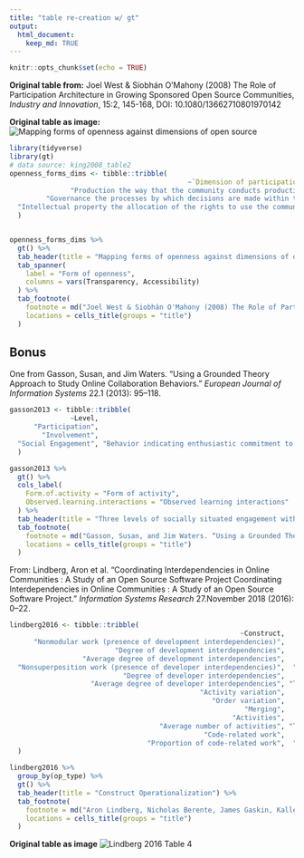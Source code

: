 ```yaml
---
title: "table re-creation w/ gt"
output: 
  html_document:
    keep_md: TRUE
---
```


```r
knitr::opts_chunk$set(echo = TRUE)
```

__Original table from:__
Joel West & Siobhán O'Mahony (2008) The Role of Participation Architecture in Growing Sponsored Open Source Communities, _Industry and Innovation_, 15:2, 145-168, DOI: 10.1080/13662710801970142

__Original table as image:__
![Mapping forms of openness against dimensions of open source](https://i.imgur.com/yXPs0Vb.png)

```r
library(tidyverse)
library(gt)
# data source: king2008_table2
openness_forms_dims <- tibble::tribble(
                                            ~`Dimension of participation architecture`,                                                                  ~`Transparency`,                                                           ~`Accessibility`,                                                                   ~`Proprietary model`,
               "Production the way that the community conducts production processes",              "Ability to read code and observe or follow production processes",                                        "Ability to change code directly",                                     "Production remains within a single corporation",
         "Governance the processes by which decisions are made within the community", "Publicly visible governance, observers can understand how decisions are made",                                   "Ability to participate in governance",                          "The corporation makes all decisions at its own discretion",
  "Intellectual property the allocation of the rights to use the community’s output",                                    "Rights to use code and access source code", "Ability to reuse and recombine code in the creation of derivative code", "Limited use rights are granted by the corporation for a licensing fee interactions"
  )


openness_forms_dims %>%
  gt() %>%
  tab_header(title = "Mapping forms of openness against dimensions of open source") %>%
  tab_spanner(
    label = "Form of openness",
    columns = vars(Transparency, Accessibility)
  ) %>%
  tab_footnote(
    footnote = md("Joel West & Siobhán O'Mahony (2008) The Role of Participation Architecture in Growing Sponsored Open Source Communities, _Industry and Innovation_, 15:2, 145-168, DOI: 10.1080/13662710801970142"),
    locations = cells_title(groups = "title")
  )
```

## Bonus

One from Gasson, Susan, and Jim Waters. “Using a Grounded Theory Approach to Study Online Collaboration Behaviors.” _European Journal of Information Systems_ 22.1 (2013): 95–118.

```r
gasson2013 <- tibble::tribble(
               ~Level,                                                                                                                                                                                                                                                                           ~Form.of.activity,                                                                                                                                                                                                           ~Observed.learning.interactions,
      "Participation",                                                                                                                         "Observable behavior that denotes interaction with course materials through passive activity and externalization (reproduction) of knowledge acquired in this way.",                                                                    "Predominantly contractual reproduction of knowledge, as student grades depend on the frequency and quality of discussion posts. This results in individual learning.",
        "Involvement",                                                               "Behavior that indicates a psychological state of identifi- cation with course objects, indicating the internalization of knowledge from other learners and the reuse (objectivation) of such knowledge in discussion posts.",                                               "Engaged students, who appear to be enthusiastic about the topic and who debate points raised by others. This results in a joint learning outcome (shared knowledge across peer-learners).",
  "Social Engagement", "Behavior indicating enthusiastic commitment to the facilitation and direction of sustained learning (cycles of knowledge externalization, objectivation, internalization, and reframing). Socially engaged students interacted with peers in the learning community as well as the topic.", "Students who actively manage social interactions with peer-learners, explicitly facilitating or directing discussions to reframe the subject of discussion. This results in the active co-construction of knowledge with peer-learners."
  )

gasson2013 %>%
  gt() %>%
  cols_label(
    Form.of.activity = "Form of activity",
    Observed.learning.interactions = "Observed learning interactions"
  ) %>%
  tab_header(title = "Three levels of socially situated engagement with the peer learning community") %>%
  tab_footnote(
    footnote = md("Gasson, Susan, and Jim Waters. “Using a Grounded Theory Approach to Study Online Collaboration Behaviors.” _European Journal of Information Systems_ 22.1 (2013): 95–118."),
    locations = cells_title(groups = "title")
  )

```

From: Lindberg, Aron et al. “Coordinating Interdependencies in Online Communities : A Study of an Open Source Software Project Coordinating Interdependencies in Online Communities : A Study of an Open Source Software Project.” _Information Systems Research_ 27.November 2018 (2016): 0–22.

```r
lindberg2016 <- tibble::tribble(
                                                         ~Construct,                                                                                             ~Operationalization,                        ~op_type,
      "Nonmodular work (presence of development interdependencies)",                   "A dummy variable indicating which pull requests have two or more files associated with them", "Development interdependencies",
                          "Degree of development interdependencies",                                                        "Total number of files being coedited in a pull request", "Development interdependencies",
                  "Average degree of development interdependencies",        "The average number of files being coedited in a pull request within a specific subset of pull requests", "Development interdependencies",
  "Nonsuperposition work (presence of developer interdependencies)",  "A binary variable indicating which pull requests have two or more developers working on them codebase or not",   "Developer interdependencies",
                            "Degree of developer interdependencies",                                                       "Number of developers working together on a pull request",   "Developer interdependencies",
                    "Average degree of developer interdependencies", "The average number of developers working together on a pull request within a specific subset of pull requests",   "Developer interdependencies",
                                               "Activity variation",                                                "The Shannon (1948) entropy of activity types in a pull request",             "Routine variation",
                                                  "Order variation",           "The ratio of transitions between activity types to the total number of activities in a pull request",             "Routine variation",
                                                          "Merging",                        "Binary measure of whether a pull request has been merged into the baseline copy of the",               "Other variables",
                                                       "Activities",                                    "A count of the number of activities executed in relation to a pull request",               "Other variables",
                                     "Average number of activities", "The average number of activities executed in relation to a pull request in a specific subset of pull requests",               "Other variables",
                                                "Code-related work",                  "A binary variable indicating which pull requests have one or more files associated with them",               "Other variables",
                                  "Proportion of code-related work",  "The percentage of pull requests, within a specific subset of pull requests, that have files attached to them",               "Other variables"
  )

```

```r
lindberg2016 %>%
  group_by(op_type) %>%
  gt() %>%
  tab_header(title = "Construct Operationalization") %>%
  tab_footnote(
    footnote = md("Aron Lindberg, Nicholas Berente, James Gaskin, Kalle Lyytinen (2016) Coordinating Interdependencies in Online Communities: A Study of an Open Source Software Project. _Information Systems Research_"),
    locations = cells_title(groups = "title")
  )
```

__Original table as image__
![Lindberg 2016 Table 4](https://i.imgur.com/B4MezFX.png)
